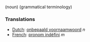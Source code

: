 (noun) (grammatical terminology)

===Translations===
*[[Dutch]]: [[onbepaald voornaamwoord]] ''n''
*[[French]]: [[pronom indéfini]] ''m''